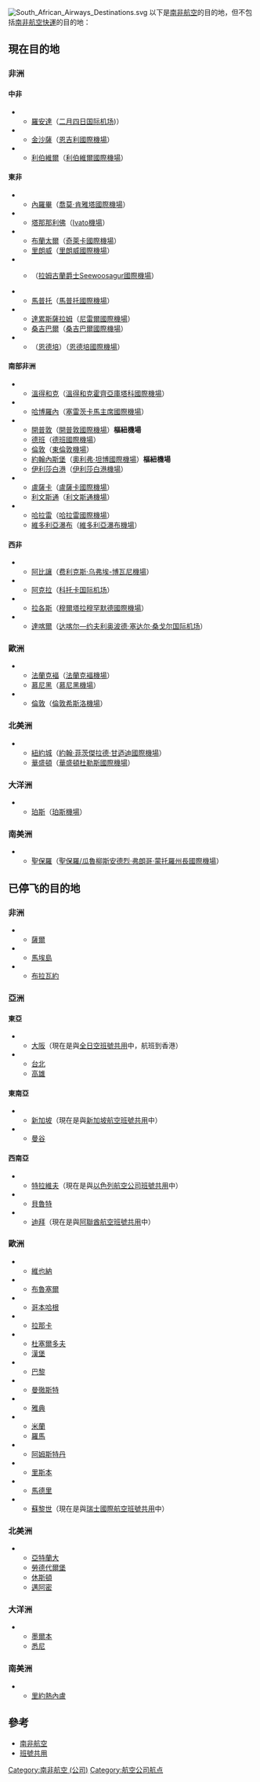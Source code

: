 [[File:South_African_Airways_Destinations.svg|thumb]]
以下是[[南非航空|南非航空]]的目的地，但不包括[[南非航空快運|南非航空快運]]的目的地：
== 現在目的地 ==
=== 非洲 ===
==== 中非 ====
* {{ANG}}
** [[羅安達|羅安達]]（[[二月四日国际机场|二月四日国际机场]])）  
* {{COD}}
** [[金沙薩|金沙薩]]（[[恩吉利國際機場|恩吉利國際機場]]）
* {{GAB}}
** [[利伯維爾|利伯維爾]]（[[利伯維爾國際機場|利伯維爾國際機場]]）

==== 東非 ====
* {{KEN}}
** [[內羅畢|內羅畢]]（[[喬莫·肯雅塔國際機場|喬莫·肯雅塔國際機場]]）
* {{MAD}}
** [[塔那那利佛|塔那那利佛]]（[[Ivato機場|Ivato機場]]）
* {{MAW}}
** [[布蘭太爾_(馬拉維)|布蘭太爾]]（[[奇萊卡國際機場|奇萊卡國際機場]]）
** [[里朗威|里朗威]]（[[里朗威國際機場|里朗威國際機場]]）
* {{MRI}}
** {{tsl|en|Mahébourg|}}（[[拉姆古蘭爵士Seewoosagur國際機場|拉姆古蘭爵士Seewoosagur國際機場]]）
* {{MOZ}}
** [[馬普托|馬普托]]（[[馬普托國際機場|馬普托國際機場]]）
* {{TZA}}
** [[達累斯薩拉姆|達累斯薩拉姆]]（[[尼雷爾國際機場|尼雷爾國際機場]]）
** [[桑吉巴爾|桑吉巴爾]]（[[桑吉巴爾國際機場|桑吉巴爾國際機場]]）
* {{UGA}}
** （[[恩德培|恩德培]]）（[[恩德培國際機場|恩德培國際機場]]）
==== 南部非洲 ====
* {{NAM}}
** [[溫得和克|溫得和克]]（[[溫得和克霍齊亞庫塔科國際機場|溫得和克霍齊亞庫塔科國際機場]]）
* {{BWA}}
** [[哈博羅內|哈博羅內]]（[[塞雷茨卡馬主席國際機場|塞雷茨卡馬主席國際機場]]）
* {{RSA}}
** [[開普敦|開普敦]]（[[開普敦國際機場|開普敦國際機場]]）'''樞紐機場'''
** [[德班|德班]]（[[德班國際機場|德班國際機場]]）
** [[東倫敦_(南非)|倫敦]]（[[東倫敦機場|東倫敦機場]]）
** [[約翰內斯堡|約翰內斯堡]]（[[奧利弗·坦博國際機場|奧利弗·坦博國際機場]]）'''樞紐機場'''
** [[伊利莎白港|伊利莎白港]]（[[伊利莎白港機場|伊利莎白港機場]]）
* {{ZMB}}
** [[盧薩卡|盧薩卡]]（[[盧薩卡國際機場|盧薩卡國際機場]]）
** [[利文斯通_(贊比亞)|利文斯通]]（[[利文斯通機場|利文斯通機場]]）
* {{ZIM}}
** [[哈拉雷|哈拉雷]]（[[哈拉雷國際機場|哈拉雷國際機場]]）
** [[維多利亞瀑布|維多利亞瀑布]]（[[維多利亞瀑布機場|維多利亞瀑布機場]]）
==== 西非 ====
* {{CIV}}
** [[阿比讓|阿比讓]]（[[费利克斯·乌弗埃-博瓦尼機場|费利克斯·乌弗埃-博瓦尼機場]]）
* {{GHA}}
** [[阿克拉|阿克拉]]（[[科托卡国际机场|科托卡国际机场]]）
* {{NGA}}
** [[拉各斯|拉各斯]]（[[穆爾塔拉穆罕默德國際機場|穆爾塔拉穆罕默德國際機場]]）
* {{SEN}}
** [[達喀爾|達喀爾]]（[[达喀尔—约夫利奥波德·塞达尔·桑戈尔国际机场|达喀尔—约夫利奥波德·塞达尔·桑戈尔国际机场]]）

=== 歐洲 ===
* {{GER}}
** [[法蘭克褔|法蘭克褔]]（[[法蘭克褔機場|法蘭克褔機場]]）
** [[慕尼黑|慕尼黑]]（[[慕尼黑機場|慕尼黑機場]]）
* {{GBR}}
** [[倫敦|倫敦]]（[[倫敦希斯洛機場|倫敦希斯洛機場]]）
=== 北美洲 ===
* {{USA}}
** [[紐約城|紐約城]]（[[約翰·菲茨傑拉德·甘迺迪國際機場|約翰·菲茨傑拉德·甘迺迪國際機場]]）
** [[華盛頓|華盛頓]]（[[華盛頓杜勒斯國際機場|華盛頓杜勒斯國際機場]]）
=== 大洋洲 ===
* {{AUS}}
** [[珀斯|珀斯]]（[[珀斯機場|珀斯機場]]）
=== 南美洲 ===
* {{BRA}}
** [[聖保羅_(巴西)|聖保羅]]（[[聖保羅/瓜魯柳斯安德烈·弗朗哥·蒙托羅州長國際機場|聖保羅/瓜魯柳斯安德烈·弗朗哥·蒙托羅州長國際機場]]）

== 已停飞的目的地 ==
=== 非洲 ===
* {{CPV}}
** [[薩爾_(佛得角)|薩爾]]
* {{SEY}}
** [[馬埃島|馬埃島]]
* {{ZIM}}
** [[布拉瓦約|布拉瓦約]]
=== 亞洲 ===
==== 東亞 ====
* {{JAP}}
** [[大阪市|大阪]]（現在是與[[全日空|全日空]][[班號共用|班號共用]]中，航班到香港）
* {{TWN}}
** [[台北|台北]]
** [[高雄|高雄]]

==== 東南亞 ====
* {{SGP}}
** [[新加坡|新加坡]]（現在是與[[新加坡航空|新加坡航空]][[班號共用|班號共用]]中）
* {{THA}}
** [[曼谷|曼谷]]
==== 西南亞 ====
* {{ISR}}
** [[特拉維夫|特拉維夫]]（現在是與[[以色列航空公司|以色列航空公司]][[班號共用|班號共用]]中）
* {{LBN}}
** [[貝魯特|貝魯特]]
* {{ARE}}
** [[迪拜|迪拜]]（現在是與[[阿聯酋航空|阿聯酋航空]][[班號共用|班號共用]]中）

=== 歐洲 ===
* {{AUT}}
** [[維也納|維也納]]
* {{BEL}}
** [[布魯塞爾|布魯塞爾]]
* {{DEN}}
** [[哥本哈根|哥本哈根]]
* {{CYP}}
** [[拉那卡|拉那卡]]
* {{GER}}
** [[杜塞爾多夫|杜塞爾多夫]]
** [[漢堡|漢堡]]
* {{FRA}}
** [[巴黎|巴黎]]
* {{GBR}}
** [[曼徹斯特|曼徹斯特]]
* {{GRE}}
** [[雅典|雅典]]
* {{ITA}}
** [[米蘭|米蘭]]
** [[羅馬|羅馬]]
* {{NLD}}
** [[阿姆斯特丹|阿姆斯特丹]]
* {{POR}}
** [[里斯本|里斯本]]
* {{ESP}}
** [[馬德里|馬德里]]
* {{SWI}}
** [[蘇黎世|蘇黎世]]（現在是與[[瑞士國際航空|瑞士國際航空]][[班號共用|班號共用]]中）

=== 北美洲 ===
* {{USA}}
** [[亞特蘭大|亞特蘭大]]
** [[勞德代爾堡|勞德代爾堡]]
** [[休斯頓|休斯頓]]
** [[邁阿密|邁阿密]]
=== 大洋洲 ===
* {{AUS}}
** [[墨爾本|墨爾本]]
** [[悉尼|悉尼]]
=== 南美洲 ===
* {{BRA}}
** [[里約熱內盧|里約熱內盧]]

== 參考 ==
* [[南非航空|南非航空]]
* [[班號共用|班號共用]]

[[Category:南非航空_(公司)|Category:南非航空 (公司)]]
[[Category:航空公司航点|Category:航空公司航点]]